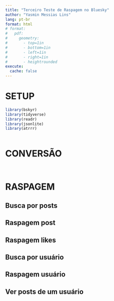 ```yaml
---
title: "Terceiro Teste de Raspagem no Bluesky"
author: "Yasmin Messias Lins"
lang: pt-br
format: html
# format: 
#   pdf:
#     geometry:
#       - top=1in
#       - bottom=1in
#       - left=1in
#       - right=1in
#       - heightrounded
execute: 
  cache: false
---
```


# SETUP
```r
library(bskyr)
library(tidyverse)
library(readr)
library(jsonlite)
library(atrrr)
```



```r

```



# CONVERSÃO


```r
```


```r
```


# RASPAGEM

## Busca por posts



## Raspagem post


## Raspagem likes


## Busca por usuário


## Raspagem usuário


## Ver posts de um usuário

```r
```

